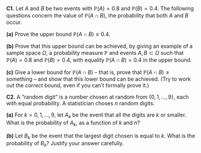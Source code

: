 :::: {.myq}
**C1.** Let $A$ and $B$ be two events with $\mathbb P(A) = 0.8$ and $\mathbb P(B) = 0.4$. The following questions concern the value of $\mathbb P(A \cap B)$, the probability that both $A$ and $B$ occur.

::: {.subq}
**(a)** Prove the upper bound $\mathbb P(A \cap B) \leq 0.4$.
:::

::: {.subq}
**(b)** Prove that this upper bound can be achieved, by giving an example of a sample space $\Omega$, a probability measure $\mathbb P$ and events $A, B \subset \Omega$ such that $\mathbb P(A) = 0.8$ and $\mathbb P(B) = 0.4$, with equality  $\mathbb P(A \cap B) = 0.4$ in the upper bound.
:::

::: {.subq}
**(c)** Give a lower bound for $\mathbb P(A \cap B)$ -- that is, prove that $\mathbb P(A \cap B) \geq \text{something}$ -- and show that this lower bound can be achieved. (Try to work out the correct bound, even if you can't formally prove it.)
:::
::::

:::: {.myq}
**C2.** A "random digit" is a number chosen at random from $\{0, 1, \dots, 9\}$, each with equal probability. A statistician choses $n$ random digits.

::: {.subq}
**(a)** For $k = 0, 1, \dots, 9$, let $A_k$ be the event that all the digits are $k$ or smaller. What is the probability of $A_k$, as a function of $k$ and $n$?
:::

::: {.subq}
**(b)** Let $B_k$ be the event that the largest digit chosen is equal to $k$. What is the probability of $B_k$? Justify your answer carefully.
:::
::::
